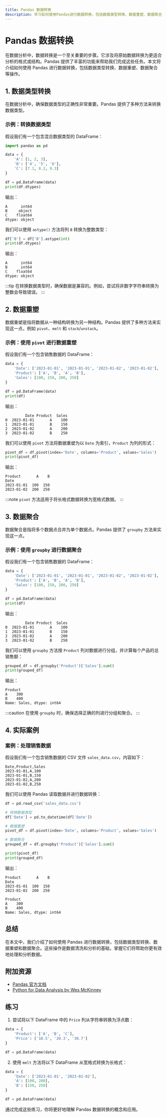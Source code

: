 ```yaml
---
title: Pandas 数据转换
description: 学习如何使用Pandas进行数据转换，包括数据类型转换、数据重塑、数据聚合等操作，帮助初学者掌握数据清洗的核心技能。
---
```


# Pandas 数据转换

在数据分析中，数据转换是一个至关重要的步骤。它涉及将原始数据转换为更适合分析的格式或结构。Pandas 提供了丰富的功能来帮助我们完成这些任务。本文将介绍如何使用 Pandas 进行数据转换，包括数据类型转换、数据重塑、数据聚合等操作。

## 1. 数据类型转换

在数据分析中，确保数据类型的正确性非常重要。Pandas 提供了多种方法来转换数据类型。

### 示例：转换数据类型

假设我们有一个包含混合数据类型的 DataFrame：

```python
import pandas as pd

data = {
    'A': [1, 2, 3],
    'B': ['4', '5', '6'],
    'C': [7.1, 8.2, 9.3]
}

df = pd.DataFrame(data)
print(df.dtypes)
```

输出：
```
A      int64
B     object
C    float64
dtype: object
```

我们可以使用 `astype()` 方法将列 `B` 转换为整数类型：

```python
df['B'] = df['B'].astype(int)
print(df.dtypes)
```

输出：
```
A      int64
B      int64
C    float64
dtype: object
```

:::tip
在转换数据类型时，确保数据是兼容的。例如，尝试将非数字字符串转换为整数会导致错误。
:::

## 2. 数据重塑

数据重塑是指将数据从一种结构转换为另一种结构。Pandas 提供了多种方法来实现这一点，例如 `pivot`、`melt` 和 `stack`/`unstack`。

### 示例：使用 `pivot` 进行数据重塑

假设我们有一个包含销售数据的 DataFrame：

```python
data = {
    'Date': ['2023-01-01', '2023-01-01', '2023-01-02', '2023-01-02'],
    'Product': ['A', 'B', 'A', 'B'],
    'Sales': [100, 150, 200, 250]
}

df = pd.DataFrame(data)
print(df)
```

输出：
```
         Date Product  Sales
0  2023-01-01       A    100
1  2023-01-01       B    150
2  2023-01-02       A    200
3  2023-01-02       B    250
```

我们可以使用 `pivot` 方法将数据重塑为以 `Date` 为索引，`Product` 为列的形式：

```python
pivot_df = df.pivot(index='Date', columns='Product', values='Sales')
print(pivot_df)
```

输出：
```
Product       A    B
Date                
2023-01-01  100  150
2023-01-02  200  250
```

:::note
`pivot` 方法适用于将长格式数据转换为宽格式数据。
:::

## 3. 数据聚合

数据聚合是指将多个数据点合并为单个数据点。Pandas 提供了 `groupby` 方法来实现这一点。

### 示例：使用 `groupby` 进行数据聚合

假设我们有一个包含销售数据的 DataFrame：

```python
data = {
    'Date': ['2023-01-01', '2023-01-01', '2023-01-02', '2023-01-02'],
    'Product': ['A', 'B', 'A', 'B'],
    'Sales': [100, 150, 200, 250]
}

df = pd.DataFrame(data)
print(df)
```

输出：
```
         Date Product  Sales
0  2023-01-01       A    100
1  2023-01-01       B    150
2  2023-01-02       A    200
3  2023-01-02       B    250
```

我们可以使用 `groupby` 方法按 `Product` 列对数据进行分组，并计算每个产品的总销售额：

```python
grouped_df = df.groupby('Product')['Sales'].sum()
print(grouped_df)
```

输出：
```
Product
A    300
B    400
Name: Sales, dtype: int64
```

:::caution
在使用 `groupby` 时，确保选择正确的列进行分组和聚合。
:::

## 4. 实际案例

### 案例：处理销售数据

假设我们有一个包含销售数据的 CSV 文件 `sales_data.csv`，内容如下：

```
Date,Product,Sales
2023-01-01,A,100
2023-01-01,B,150
2023-01-02,A,200
2023-01-02,B,250
```

我们可以使用 Pandas 读取数据并进行数据转换：

```python
df = pd.read_csv('sales_data.csv')

# 转换数据类型
df['Date'] = pd.to_datetime(df['Date'])

# 数据重塑
pivot_df = df.pivot(index='Date', columns='Product', values='Sales')

# 数据聚合
grouped_df = df.groupby('Product')['Sales'].sum()

print(pivot_df)
print(grouped_df)
```

输出：
```
Product       A    B
Date                
2023-01-01  100  150
2023-01-02  200  250

Product
A    300
B    400
Name: Sales, dtype: int64
```

## 总结

在本文中，我们介绍了如何使用 Pandas 进行数据转换，包括数据类型转换、数据重塑和数据聚合。这些操作是数据清洗和分析的基础，掌握它们将帮助你更有效地处理和分析数据。

## 附加资源

- [Pandas 官方文档](https://pandas.pydata.org/pandas-docs/stable/)
- [Python for Data Analysis by Wes McKinney](https://www.oreilly.com/library/view/python-for-data/9781491957653/)

## 练习

1. 尝试将以下 DataFrame 中的 `Price` 列从字符串转换为浮点数：

```python
data = {
    'Product': ['A', 'B', 'C'],
    'Price': ['10.5', '20.3', '30.7']
}

df = pd.DataFrame(data)
```

2. 使用 `melt` 方法将以下 DataFrame 从宽格式转换为长格式：

```python
data = {
    'Date': ['2023-01-01', '2023-01-02'],
    'A': [100, 200],
    'B': [150, 250]
}

df = pd.DataFrame(data)
```

通过完成这些练习，你将更好地理解 Pandas 数据转换的概念和应用。